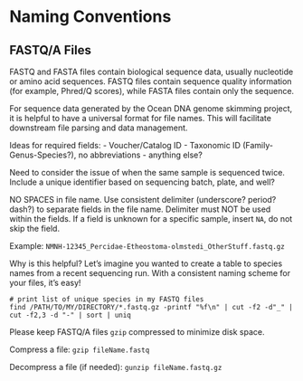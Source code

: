 # Naming Conventions

## FASTQ/A Files

FASTQ and FASTA files contain biological sequence data, usually nucleotide or amino acid sequences. FASTQ files contain sequence quality information (for example, Phred/Q scores), while FASTA files contain only the sequence.

For sequence data generated by the Ocean DNA genome skimming project, it is helpful to have a universal format for file names. This will facilitate downstream file parsing and data management.

Ideas for required fields:
- Voucher/Catalog ID
- Taxonomic ID (Family-Genus-Species?), no abbreviations
- anything else?

Need to consider the issue of when the same sample is sequenced twice. Include a unique identifier based on sequencing batch, plate, and well?

NO SPACES in file name. Use consistent delimiter (underscore? period? dash?) to separate fields in the file name. Delimiter must NOT be used within the fields. If a field is unknown for a specific sample, insert `NA`, do not skip the field.

Example: `NMNH-12345_Percidae-Etheostoma-olmstedi_OtherStuff.fastq.gz`

Why is this helpful? Let's imagine you wanted to create a table to species names from a recent sequencing run. With a consistent naming scheme for your files, it's easy!

```
# print list of unique species in my FASTQ files
find /PATH/TO/MY/DIRECTORY/*.fastq.gz -printf "%f\n" | cut -f2 -d"_" | cut -f2,3 -d "-" | sort | uniq
```

Please keep FASTQ/A files `gzip` compressed to minimize disk space.

Compress a file: `gzip fileName.fastq`

Decompress a file (if needed): `gunzip fileName.fastq.gz`
